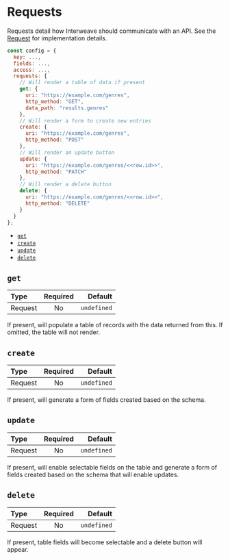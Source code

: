 # Requests

Requests detail how Interweave should communicate with an API. See the [Request](/types/request) for implementation details.

```js {4,6,12,17,22}
const config = {
  key: ...,
  fields: ...,
  access: ...,
  requests: {
    // Will render a table of data if present
    get: {
      uri: "https://example.com/genres",
      http_method: "GET",
      data_path: "results.genres"
    },
    // Will render a form to create new entries
    create: {
      uri: "https://example.com/genres",
      http_method: "POST"
    },
    // Will render an update button
    update: {
      uri: "https://example.com/genres/<<row.id>>",
      http_method: "PATCH"
    },
    // Will render a delete button
    delete: {
      uri: "https://example.com/genres/<<row.id>>",
      http_method: "DELETE"
    }
  }
};
```

- [`get`](#get)
- [`create`](#create)
- [`update`](#update)
- [`delete`](#delete)

## `get`

| Type    | Required |     Default |
| :------ | :------: | ----------: |
| Request |    No    | `undefined` |

If present, will populate a table of records with the data returned from this. If omitted, the table will not render.

## `create`

| Type    | Required |     Default |
| :------ | :------: | ----------: |
| Request |    No    | `undefined` |

If present, will generate a form of fields created based on the schema.

## `update`

| Type    | Required |     Default |
| :------ | :------: | ----------: |
| Request |    No    | `undefined` |

If present, will enable selectable fields on the table and generate a form of fields created based on the schema that will enable updates.

## `delete`

| Type    | Required |     Default |
| :------ | :------: | ----------: |
| Request |    No    | `undefined` |

If present, table fields will become selectable and a delete button will appear.
